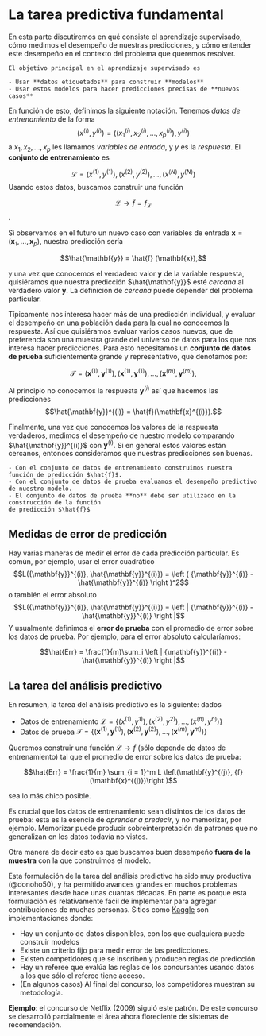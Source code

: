 # La tarea predictiva fundamental

En esta parte discutiremos en qué consiste el aprendizaje supervisado, 
cómo medimos el desempeño de nuestras predicciones, y cómo entender
este desempeño en el contexto del problema que queremos resolver.

```block2
El objetivo principal en el aprendizaje supervisado es

- Usar **datos etiquetados** para construir **modelos**
- Usar estos modelos para hacer predicciones precisas de **nuevos casos** 

```

En función de esto, definimos la siguiente notación. Tenemos *datos de entrenamiento*
de la forma
$$(x^{(i)}, y^{(i)}) = \left ( (x_1^{(i)}, x_2^{(i)}, \ldots, x_p^{(i)}), y^{(i)} \right)$$
a $x_1, x_2, \ldots, x_p$ les llamamos *variables de entrada*, y
$y$ es la *respuesta*. El **conjunto de entrenamiento** es

$${\mathcal L} =  (x^{(1)}, y^{(1)}), (x^{(2)}, y^{(2)}), \ldots, (x^{(N)}, y^{(N)}) $$
Usando estos datos, buscamos construir una función

$${\mathcal L} \to \hat{f} = f_{\mathcal L}$$. 

Si observamos en el futuro un nuevo caso con
variables de entrada $\mathbf{x} = (\mathbf{x}_1, \ldots, \mathbf{x}_p)$, nuestra predicción sería

$$\hat{\mathbf{y}} = \hat{f} (\mathbf{x}),$$

y una vez que conocemos el verdadero valor $\mathbf{y}$ de la variable respuesta, quisiéramos
que nuestra predicción $\hat{\mathbf{y}}$ esté *cercana* al verdadero valor $\mathbf{y}$. La
definición de *cercana* puede depender del problema particular. 

Típicamente nos interesa hacer más de una predicción individual, y evaluar
el desempeño en una población dada para la cual no conocemos la respuesta.
Así que quisiéramos evaluar varios casos nuevos, que de preferencia son una muestra
grande
del universo de datos para los que nos interesa hacer predicciones. Para
esto necesitamos un **conjunto de datos de prueba** suficientemente grande y representativo, 
que denotamos por:

$${\mathcal T} = (\mathbf{x}^{(1)}, \mathbf{y}^{(1)}), (\mathbf{x}^{(1)}, \mathbf{y}^{(1)}), \ldots, (\mathbf{x}^{(m)}, \mathbf{y}^{(m)}),$$


Al principio no conocemos la respuesta $\mathbf{y}^{(i)}$ así que hacemos las predicciones
$$\hat{\mathbf{y}}^{(i)} = \hat{f}(\mathbf{x}^{(i)}).$$

Finalmente, una vez que conocemos los valores
de la respuesta verdaderos, 
medimos el desempeño de nuestro modelo comparando $\hat{\mathbf{y}}^{(i)}$ con
${\mathbf{y}}^{(i)}$. Si en general estos valores están cercanos, entonces consideramos
que nuestras predicciones son buenas.

```block2
- Con el conjunto de datos de entrenamiento construimos nuestra función de predicción $\hat{f}$.
- Con el conjunto de datos de prueba evaluamos el desempeño predictivo de nuestro modelo.
- El conjunto de datos de prueba **no** debe ser utilizado en la construcción de la función
de predicción $\hat{f}$
```



## Medidas de error de predicción

Hay varias maneras de medir el error de cada predicción particular. Es común, por ejemplo,
usar el error cuadrático
$$L({\mathbf{y}}^{(i)}, \hat{\mathbf{y}}^{(i)}) = \left ( {\mathbf{y}}^{(i)} - \hat{\mathbf{y}}^{(i)} \right )^2$$
o también el error absoluto
$$L({\mathbf{y}}^{(i)}, \hat{\mathbf{y}}^{(i)}) = \left | {\mathbf{y}}^{(i)} - \hat{\mathbf{y}}^{(i)} \right |$$
Y usualmente definimos el **error de prueba** con el promedio de error sobre los datos
de prueba. Por ejemplo, para el error absoluto calcularíamos:

$$\hat{Err} = \frac{1}{m}\sum_i  \left | {\mathbf{y}}^{(i)} - \hat{\mathbf{y}}^{(i)} \right |$$


## La tarea del análisis predictivo 

En resumen, la tarea del análisis predictivo es la siguiente: dados 

- Datos de entrenamiento $\mathcal{L}  = \{({x}^{(1)}, y^{1)}), ({x}^{(2)}, y^{2)}), \ldots, ({x}^{(n)}, y^{n)})\}$
- Datos de prueba $\mathcal{T} =  \{(\mathbf{x}^{(1)}, \mathbf{y}^{(1)}), (\mathbf{x}^{(2)}, \mathbf{y}^{(2)}), \ldots, (\mathbf{x}^{(m)}, \mathbf{y}^{m)})\}$

Queremos construir una función $\mathcal{L} \to f$ (sólo depende de datos de entrenamiento) tal que el promedio
de error sobre los datos de prueba:

$$\hat{Err} = \frac{1}{m} \sum_{i = 1}^m L \left(\mathbf{y}^{(j)}, {f}(\mathbf{x}^{(j)})\right )$$

sea lo más chico posible. 

Es crucial que los datos de entrenamiento sean distintos de los datos de prueba: esta es la
esencia de *aprender a predecir*, y no memorizar, por ejemplo. Memorizar puede
producir sobreinterpretación de patrones que no generalizan en los datos todavía no
vistos.

Otra manera de decir esto es que buscamos buen desempeño **fuera de la muestra** con la que construimos el modelo. 

Esta formulación de la tarea del análisis predictivo ha sido muy productiva (@donoho50), y ha permitido
avances grandes en muchos problemas interesantes desde hace unas cuantas décadas. En parte
es porque 
 esta formulación es relativamente fácil de implementar
para agregar contribuciones de muchas personas. Sitios como [Kaggle](https://www.kaggle.com/) son implementaciones donde:

- Hay un conjunto de datos disponibles, con los que cualquiera puede construir modelos
- Existe un criterio fijo para medir error de las predicciones.
- Existen competidores que se inscriben y producen reglas de predicción
- Hay un referee que evalúa las reglas de los concursantes usando datos a los que sólo el referee
tiene acceso.
- (En algunos casos) Al final del concurso, los competidores muestran su metodología.

**Ejemplo**: el concurso de Netflix (2009) siguió este patrón. De este concurso se desarrolló 
parcialmente el área ahora floreciente de sistemas de recomendación.






